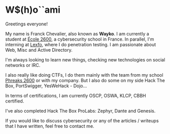 # W$(h)o``ami

Greetings everyone!

My name is Franck Chevalier, also known as **Wayko**. I am currently a student at [École 2600](https://ecole2600.com/), a cybersecurity school in France. 
In parallel, I'm interning at [Lexfo](https://lexfo.fr/), where I do penetration testing. 
I am passionate about Web, Misc and Active Directory.

I'm always looking to learn new things, checking new technologies on social networks or IRC.

I also really like doing CTFs, I do them mainly with the team from my school [Phreaks 2600](https://www.phreaks2600.fr/blog) or with my company. 
But I also do some on my side Hack The Box, PortSwigger, YesWeHack - Dojo...

In terms of certifications, I am currently OSCP, OSWA, KLCP, CBBH certified. 

I've also completed Hack The Box ProLabs: Zephyr, Dante and Genesis.

If you would like to discuss cybersecurity or any of the articles / writeups that I have written, feel free to contact me.
